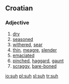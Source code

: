 ==Croatian==

===Adjective===
{{infl|hr|adjective}}

# [[dry]]
# [[seasoned]] {{i|of a tree}}
# [[withered]], [[sear]]
# [[thin]], [[meagre]], [[slender]] {{i|of a man}}
# [[emaciated]]
# [[pinched]], [[haggard]], [[gaunt]] {{i|of a face}}
# [[scraggy]], [[bare-boned]] {{i|of a man}}

[[io:suh]]
[[pl:suh]]
[[sl:suh]]
[[tr:suh]]